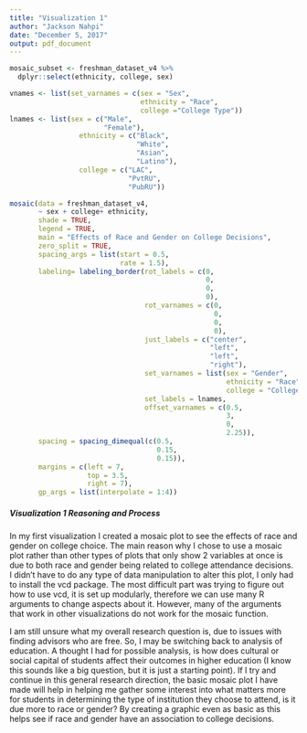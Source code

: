 ```yaml
---
title: "Visualization 1"
author: "Jackson Nahpi"
date: "December 5, 2017"
output: pdf_document
---
```


```r
mosaic_subset <- freshman_dataset_v4 %>%
  dplyr::select(ethnicity, college, sex)

vnames <- list(set_varnames = c(sex = "Sex", 
                                ethnicity = "Race", 
                                college ="College Type"))
lnames <- list(sex = c("Male", 
                       "Female"),
                 ethnicity = c("Black", 
                               "White", 
                               "Asian",
                               "Latino"),  
                 college = c("LAC", 
                             "PvtRU", 
                             "PubRU"))
```

```r
mosaic(data = freshman_dataset_v4,
       ~ sex + college+ ethnicity,
       shade = TRUE, 
       legend = TRUE,
       main = "Effects of Race and Gender on College Decisions", 
       zero_split = TRUE, 
       spacing_args = list(start = 0.5, 
                           rate = 1.5),
       labeling= labeling_border(rot_labels = c(0,
                                                0,
                                                0,
                                                0),
                                 rot_varnames = c(0,
                                                  0,
                                                  0,
                                                  0),
                                 just_labels = c("center", 
                                                 "left", 
                                                 "left", 
                                                 "right"), 
                                 set_varnames = list(sex = "Gender", 
                                                     ethnicity = "Race",
                                                     college = "College Choice"),
                                 set_labels = lnames,
                                 offset_varnames = c(0.5,
                                                     3,
                                                     0,
                                                     2.25)),
       spacing = spacing_dimequal(c(0.5,
                                    0.15,
                                    0.15)),
       margins = c(left = 7, 
                   top = 3.5, 
                   right = 7), 
       gp_args = list(interpolate = 1:4))
```

##### Visualization 1 Reasoning and Process
In my first visualization I created a mosaic plot to see the effects of race and gender on college choice. The main reason why I chose to use a mosaic plot rather than other types of plots that only show 2 variables at once is due to both race and gender being related to college attendance decisions. I didn't have to do any type of data manipulation to alter this plot, I only had to install the vcd package. The most difficult part was trying to figure out how to use vcd, it is set up modularly, therefore we can use many R arguments to change aspects about it. However, many of the arguments that work in other visualizations do not work for the mosaic function.


I am still unsure what my overall research question is, due to issues with finding advisors who are free. So, I may be switching back to analysis of education. A thought I had for possible analysis, is how does cultural or social capital of students affect their outcomes in higher education (I know this sounds like a big question, but it is just a starting point). If I try and continue in this general research direction, the basic mosaic plot I have made will help in helping me gather some interest into what matters more for students in determining the type of institution they choose to attend, is it due more to race or gender? By creating a graphic even as basic as this helps see if race and gender have an association to college decisions.

